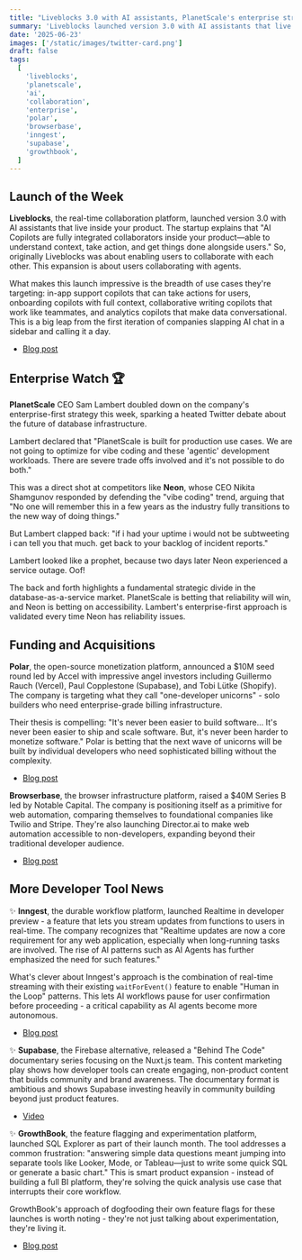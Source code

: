 ```yaml
---
title: "Liveblocks 3.0 with AI assistants, PlanetScale's enterprise strategy"
summary: 'Liveblocks launched version 3.0 with AI assistants that live inside your product, while PlanetScale CEO doubled down on enterprise-first strategy sparking heated Twitter debate.'
date: '2025-06-23'
images: ['/static/images/twitter-card.png']
draft: false
tags:
  [
    'liveblocks',
    'planetscale',
    'ai',
    'collaboration',
    'enterprise',
    'polar',
    'browserbase',
    'inngest',
    'supabase',
    'growthbook',
  ]
---
```


## Launch of the Week

**Liveblocks**, the real-time collaboration platform, launched version 3.0 with AI assistants that live inside your product. The startup explains that "AI Copilots are fully integrated collaborators inside your product—able to understand context, take action, and get things done alongside users." So, originally Liveblocks was about enabling users to collaborate with each other. This expansion is about users collaborating with agents.

What makes this launch impressive is the breadth of use cases they're targeting: in-app support copilots that can take actions for users, onboarding copilots with full context, collaborative writing copilots that work like teammates, and analytics copilots that make data conversational. This is a big leap from the first iteration of companies slapping AI chat in a sidebar and calling it a day.

- [Blog post](https://liveblocks.io/blog/meet-liveblocks-3-0-the-fastest-way-to-let-your-users-collaborate-with-ai-in-your-product)

## Enterprise Watch 🏆

**PlanetScale** CEO Sam Lambert doubled down on the company's enterprise-first strategy this week, sparking a heated Twitter debate about the future of database infrastructure.

Lambert declared that "PlanetScale is built for production use cases. We are not going to optimize for vibe coding and these 'agentic' development workloads. There are severe trade offs involved and it's not possible to do both."

This was a direct shot at competitors like **Neon**, whose CEO Nikita Shamgunov responded by defending the "vibe coding" trend, arguing that "No one will remember this in a few years as the industry fully transitions to the new way of doing things."

But Lambert clapped back: "if i had your uptime i would not be subtweeting i can tell you that much. get back to your backlog of incident reports."

Lambert looked like a prophet, because two days later Neon experienced a service outage. Oof!

The back and forth highlights a fundamental strategic divide in the database-as-a-service market. PlanetScale is betting that reliability will win, and Neon is betting on accessibility. Lambert's enterprise-first approach is validated every time Neon has reliability issues.

## Funding and Acquisitions

**Polar**, the open-source monetization platform, announced a $10M seed round led by Accel with impressive angel investors including Guillermo Rauch (Vercel), Paul Copplestone (Supabase), and Tobi Lütke (Shopify). The company is targeting what they call "one-developer unicorns" - solo builders who need enterprise-grade billing infrastructure.

Their thesis is compelling: "It's never been easier to build software... It's never been easier to ship and scale software. But, it's never been harder to monetize software." Polar is betting that the next wave of unicorns will be built by individual developers who need sophisticated billing without the complexity.

- [Blog post](https://polar.sh/blog/polar-seed-announcement)

**Browserbase**, the browser infrastructure platform, raised a $40M Series B led by Notable Capital. The company is positioning itself as a primitive for web automation, comparing themselves to foundational companies like Twilio and Stripe. They're also launching Director.ai to make web automation accessible to non-developers, expanding beyond their traditional developer audience.

- [Blog post](https://www.browserbase.com/blog/series-b-and-beyond)

## More Developer Tool News

✨ **Inngest**, the durable workflow platform, launched Realtime in developer preview - a feature that lets you stream updates from functions to users in real-time. The company recognizes that "Realtime updates are now a core requirement for any web application, especially when long-running tasks are involved. The rise of AI patterns such as AI Agents has further emphasized the need for such features."

What's clever about Inngest's approach is the combination of real-time streaming with their existing `waitForEvent()` feature to enable "Human in the Loop" patterns. This lets AI workflows pause for user confirmation before proceeding - a critical capability as AI agents become more autonomous.

- [Blog post](https://www.inngest.com/blog/announcing-connect)

✨ **Supabase**, the Firebase alternative, released a "Behind The Code" documentary series focusing on the Nuxt.js team. This content marketing play shows how developer tools can create engaging, non-product content that builds community and brand awareness. The documentary format is ambitious and shows Supabase investing heavily in community building beyond just product features.

- [Video](https://www.youtube.com/watch?v=uvG11I-ftfo)

✨ **GrowthBook**, the feature flagging and experimentation platform, launched SQL Explorer as part of their launch month. The tool addresses a common frustration: "answering simple data questions meant jumping into separate tools like Looker, Mode, or Tableau—just to write some quick SQL or generate a basic chart." This is smart product expansion - instead of building a full BI platform, they're solving the quick analysis use case that interrupts their core workflow.

GrowthBook's approach of dogfooding their own feature flags for these launches is worth noting - they're not just talking about experimentation, they're living it.

- [Blog post](https://blog.growthbook.io/growthbook-launch-month-week-3/)
